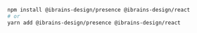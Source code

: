 ```bash
npm install @ibrains-design/presence @ibrains-design/react
# or
yarn add @ibrains-design/presence @ibrains-design/react
```
